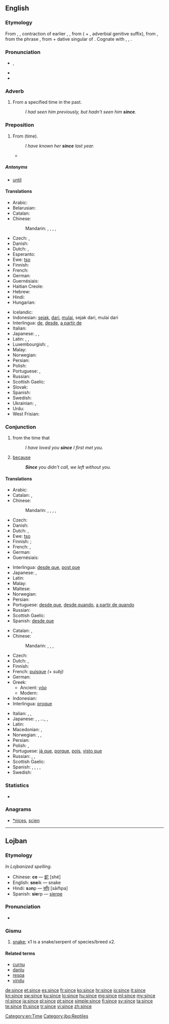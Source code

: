 ==English==
{{wikipedia|dab=since}}

===Etymology===
From {{etyl|enm|en}} {{term|syns|lang=enm}}, {{term|sinnes|lang=enm}}, contraction of earlier {{term|sithens|lang=enm}}, {{term|sithence|lang=enm}}, from {{term|sithen|lang=enm||after", "since}} ( + {{term|-s|lang=enm}}, adverbial genitive suffix), from {{etyl|ang|en}} {{term|siþþan|sīþþan|lang=ang}}, from the phrase {{term||sīþ þǣm|after/since that (time)|lang=ang|sc=Latinx}}, from {{term|siþ|sīþ|since", "after|lang=ang}} + {{term|þæm|þǣm|lang=ang|sc=Latinx}} dative singular of {{term|þæt||lang=ang}}. Cognate with {{etyl|nl|-}} {{term|sinds||since|lang=nl}}, {{etyl|de|-}} {{term|seit||since|lang=de}}, {{etyl|da|-}} {{term|siden||since|lang=da}}.

===Pronunciation===
* {{IPA|/sɪns/}}, {{X-SAMPA|/sIns/}}
* {{audio|en-us-since.ogg|Audio (US)}}
* {{rhymes|ɪns}}

===Adverb===
{{en-adv|-}}

# From a specified time in the past.
#: ''I had seen him previously, but hadn't seen him '''since'''.''

===Preposition===
{{en-prep}}

# From (time).
#: ''I have known her '''since''' last year.''
#* {{quote-news
|year=2012
|date=April 19
|author=Josh Halliday
|title=Free speech haven or lawless cesspool – can the internet be civilised?
|work=the Guardian
|url=http://www.guardian.co.uk/technology/2012/apr/19/free-speech-haven-lawless-cesspool
|page=
|passage="Mujtahidd" has attracted almost 300,000 followers '''since''' the end of last year, when he began posting scandalous claims about the Saudi elite. In one tweet, Mujtahidd directly challenged Prince Abdul Aziz Bin Fahd about his political history: "Did you resign or were you forced to resign from your post as head of the diwan [office] of the council of ministers?"}}

=====Antonyms=====
* [[until]]

====Translations====
{{trans-top|from (time)}}
* Arabic: {{t-|ar|منذ|tr=múndhu}}
* Belarusian: {{t|be|з|tr=z|sc=Cyrl}}
* Catalan: {{t|ca|des de}}
* Chinese:
*: Mandarin: {{t|cmn|自從|sc=Hani}},  {{t|cmn|自从|tr=zìcóng|sc=Hani}}, {{t-|cmn|自|tr=zì|sc=Hani}}, {{t-|cmn|從|sc=Hani}},  {{t-|cmn|从|tr=cóng|sc=Hani}}
* Czech: {{t|cs|od}}, {{t|cs|od té doby}}
* Danish: {{t-|da|siden}}
* Dutch: {{t+|nl|sinds}}, {{t+|nl|sedert}}
* Esperanto: {{t|eo|ekde}}
* Ewe: [[tso]]
* Finnish: {{t+|fi|lähtien}}
* French: {{t+|fr|depuis}}
* German: {{t+|de|seit}}
* Guernésiais: {{tø|roa-grn|dépis}}
* Haitian Creole: {{tø|ht|depi}}
* Hebrew: {{t|he|מאז|tr=me'áz|sc=Hebr}}
* Hindi: {{t|hi|से|tr=... se|alt=... से|sc=Deva}}
* Hungarian: {{t+|hu|óta}}
{{trans-mid}}
* Icelandic: {{t|is|síðan}}
* Indonesian: [[sejak]], [[dari]], [[mulai]], sejak dari, mulai dari
* Interlingua: [[de]], [[desde]], [[a partir de]]
* Italian: {{t|it|da}}
* Japanese: {{t-|ja|以来|alt=…以来|tr=...irai}}, {{t+|ja|から|alt=…から|tr=...-kara}}, {{t-|ja|より|alt=…より|tr=...-yori}}
* Latin: {{t|la|abhinc}}, {{t|la|ab}}, {{t|la|a}}
* Luxembourgish: {{t|lb|zënter}}, {{t|lb|zanter}}
* Malay: {{t|ms|sejak}}
* Norwegian: {{t+|no|siden}}
* Persian: {{t|fa|از|tr=az|sc=fa-Arab}}
* Polish: {{t+|pl|od}}
* Portuguese: {{t+|pt|desde}}, {{t+|pt|a partir de}}
* Russian: {{t+|ru|с|tr=s}}
* Scottish Gaelic: {{t|gd|o chionn}}
* Slovak: {{t-|sk|od}}
* Spanish: {{t+|es|desde}}
* Swedish: {{t|sv|sedan}}
* Ukrainian: {{t|uk|з|tr=z|sc=Cyrl}}, {{t|uk|від|tr=vid|sc=Cyrl}}
* Urdu: {{t|ur|سے|tr=... se|alt=... سے|sc=ur-Arab}}
* West Frisian: {{t-|fy|sûnt|xs=West Frisian}}
{{trans-bottom}}

===Conjunction===
{{en-con}}

# from the time that
#: ''I have loved you '''since''' I first met you.''
# [[because]]
#: '''''Since''' you didn't call, we left without you.''

====Translations====
{{trans-top|from the time that}}
* Arabic: {{t-|ar|منذ|tr=múndhu}}
* Catalan: {{t|ca|des que}}, {{t|ca|des de que}}
* Chinese:
*: Mandarin: {{t|cmn|自從|sc=Hani}},  {{t|cmn|自从|tr=zìcóng|sc=Hani}},  {{t-|cmn|自|tr=zì|sc=Hani}},  {{t-|cmn|從|sc=Hani}},  {{t-|cmn|从|tr=cóng|sc=Hani}}
* Czech: {{t|cs|od té doby}}
* Danish: {{t-|da|siden}}
* Dutch: {{t+|nl|sinds}}, {{t+|nl|sedert}}
* Ewe: [[tso]]
* Finnish: {{t-|fi|siitä lähtien, kun}}; {{t|fi|jälkeen|alt=sen jälkeen, kun}}
* French: {{t+|fr|dès que}}, {{t|fr|depuis}}
* German: {{t+|de|seitdem}}
* Guernésiais: {{tø|roa-grn|dépis}}
{{trans-mid}}
* Interlingua: [[desde que]], [[post que]]
* Japanese: {{t+|ja|から|alt=…から|tr=...-kara}},  {{t-|ja|より|alt=…より|tr=...-yori}}
* Latin: {{t+|la|cum}}
* Malay: {{t|ms|sejak}}
* Maltese: {{t|mt|minn mindu}}
* Norwegian: {{t+|no|siden}}
* Persian: {{t|fa|از زمانی که|sc=fa-Arab}}
* Portuguese: [[desde que]], [[desde quando]], [[a partir de quando]]
* Russian: {{t-|ru|с тех пор как|tr=s tex por kak}}
* Scottish Gaelic: {{t|gd|on a}}
* Spanish: [[desde que]]
{{trans-bottom}}

{{trans-top|because}}
* Catalan: {{t|ca|ja que}}, {{t|ca|com que}}
* Chinese:
*: Mandarin: {{t-|cmn|因為|sc=Hani}}, {{t-|cmn|因为|tr=yīnwèi|sc=Hani}}, {{qualifier|more formal}} {{t-|cmn|由於|sc=Hani}}, {{t-|cmn|由于|tr=yóuyú|sc=Hani}}
* Czech: {{t|cs|protože}}
* Dutch: {{t+|nl|aangezien}}, {{t+|nl|omdat}}
* Finnish: {{t+|fi|koska}}
* French: [[puisque]] ''(+ subj)''
* German: {{t+|de|weil}}
* Greek:
** Ancient: [[γάρ]]
** Modern: {{t+|el|αφού}}
* Indonesian: {{t-|id|karena|xs=Indonesian}}
* Interlingua: [[proque]]
{{trans-mid}}
* Italian: {{t|it|Poiché}},  {{t+|it|giacché}},  {{t-|it|dacché}}
* Japanese: {{t-|ja|ので|alt=…ので|tr=…-node}}, {{t|ja|ため|alt=…ため|tr=…-tame}}, …{{t|ja|により|alt=…により|tr=…-ni yori}}, {{t|ja|によって|alt=…によって|tr=…-ni yotte}},  {{t+|ja|から|alt=…から|tr=…-kara}}
* Latin: {{t|la|quoniam}}
* Macedonian: {{t|mk|чунки|tr=čúnki}},  {{t|mk|бидејќи|tr=bídejḱi}}
* Norwegian: {{t+|no|siden}}, {{t+|no|fordi}},  {{t+|no|da}}
* Persian: {{t|fa|از آنجایی که|sc=fa-Arab}}
* Polish: {{t+|pl|ponieważ}}, {{t+|pl|skoro}}
* Portuguese: [[já que]], [[porque]], [[pois]], [[visto que]]
* Russian: {{t+|ru|поскольку|tr=poskól'ku}}, {{t+|ru|потому что|tr=potomú što}}, {{t+|ru|так как|tr=tak kak}}
* Scottish Gaelic: {{t|gd|oir}}
* Spanish: {{t-|es|supuesto que}}, {{t|es|ya que}}, {{t|es|dado que}}, {{t|es|visto que}}, {{t+|es|porque}}
* Swedish: {{t+|sv|eftersom}}
{{trans-bottom}}

===Statistics===
* {{rank|word|light|felt|249|since|use|used|began}}

===Anagrams===
* [[*nices#English|*nices]], [[scien#English|scien]]

[[Category:en:Time]]

----

==Lojban==

===Etymology===
''In Lojbanized spelling.''
* Chinese: '''ce''' — [[蛇]] [shé]
* English: '''sne'''ik — snake
* Hindi: '''s'''a'''n'''p — [[साँप]] [sām̐pa]
* Spanish: '''sie'''rp — [[sierpe]]

===Pronunciation===
* {{IPA|/ˈsinʃe/|lang=jbo}}

===Gismu===
{{jbo-gismu||}}

# [[snake]]; x1 is a snake/serpent of species/breed x2.

====Related terms====
* [[curnu]]
* [[danlu]]
* [[respa]]
* [[vindu]]

[[Category:jbo:Reptiles]]

[[de:since]]
[[et:since]]
[[es:since]]
[[fr:since]]
[[ko:since]]
[[hr:since]]
[[io:since]]
[[it:since]]
[[kn:since]]
[[sw:since]]
[[ku:since]]
[[lo:since]]
[[hu:since]]
[[mg:since]]
[[ml:since]]
[[my:since]]
[[nl:since]]
[[ja:since]]
[[pl:since]]
[[pt:since]]
[[simple:since]]
[[fi:since]]
[[sv:since]]
[[ta:since]]
[[te:since]]
[[th:since]]
[[tr:since]]
[[vi:since]]
[[zh:since]]